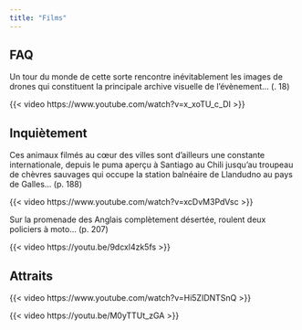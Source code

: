 ```yaml
---
title: "Films"
---
```


## FAQ

Un tour du monde de cette sorte rencontre inévitablement les images de drones qui constituent la principale archive visuelle de l'évènement... (. 18)

{{< video https://www.youtube.com/watch?v=x_xoTU_c_DI >}}

## Inquiètement

Ces animaux filmés au cœur des villes sont d'ailleurs une constante internationale, depuis 
le puma aperçu à Santiago au Chili jusqu'au troupeau de chèvres sauvages qui occupe la station balnéaire de Llandudno au pays de Galles... (p. 188)

{{< video https://www.youtube.com/watch?v=xcDvM3PdVsc >}}

Sur la promenade des Anglais complètement désertée, roulent deux policiers à moto... (p. 207)

{{< video https://youtu.be/9dcxl4zk5fs >}}

## Attraits

{{< video https://www.youtube.com/watch?v=Hi5ZIDNTSnQ >}}

{{< video https://youtu.be/M0yTTUt_zGA >}}

